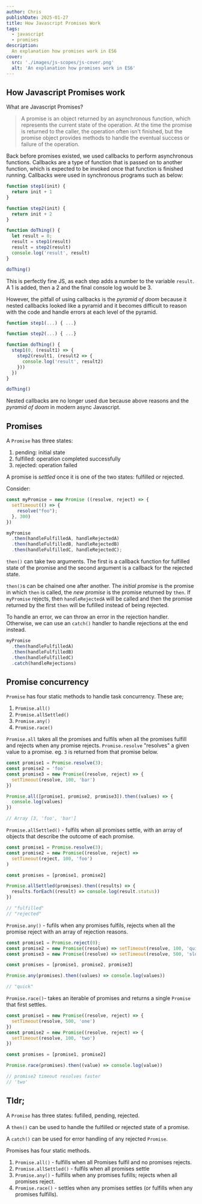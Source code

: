 ```yaml
---
author: Chris
publishDate: 2025-01-27
title: How Javascript Promises Work
tags:
  - javascript
  - promises
description:
  An explanation how promises work in ES6
cover:
  src: './images/js-scopes/js-cover.png'
  alt: 'An explanation how promises work in ES6'
---
```


## How Javascript Promises work

What are Javascript Promises?

> A promise is an object returned by an asynchronous function, which represents the current state of the operation. At the time the promise is returned to the caller, the operation often isn't finished, but the promise object provides methods to handle the eventual success or failure of the operation.

Back before promises existed, we used callbacks to perform asynchronous functions. Callbacks are a type of function that is passed on to another function, which is expected to be invoked once that function is finished running. Callbacks were used in synchronous programs such as below:

```js
function step1(init) {
  return init + 1
}

function step2(init) {
  return init + 2
}

function doThing() {
  let result = 0;
  result = step1(result)
  result = step2(result)
  console.log('result', result)
}

doThing()
```

This is perfectly fine JS, as each step adds a number to the variable `result`. A 1 is added, then a 2 and the final console log would be 3.

However, the pitfall of using callbacks is the *pyramid of doom* because it nested callbacks looked like a pyramid and it becomes difficult to reason with the code and handle errors at each level of the pyramid.

```js
function step1(...) { ...}

function step2(...) { ...}

function doThing() {
  step1(0, (result1) => {
    step2(result1, (result2 => {
      console.log('result', result2)
    }))
  })
}

doThing()

```

Nested callbacks are no longer used due because above reasons and the *pyramid of doom* in modern async Javascript.


## Promises

A `Promise` has three states:

1. pending: initial state
2. fulfilled: operation completed successfully
3. rejected: operation failed

A promise is *settled* once it is one of the two states: fulfilled or rejected. 

Consider:

```js
const myPromise = new Promise ((resolve, reject) => {
  setTimeout(() => {
    resolve("foo");
  }, 300)
})

myPromise
  .then(handleFulfilledA, handleRejectedA)
  .then(handleFulfilledB, handleRejectedB)
  .then(handleFulfilledC, handleRejectedC);
```


`then()` can take two arguments. The first is a callback function for fulfilled state of the promise and the second argument is a callback for the rejected state.

`then()`s can be chained one after another. The *initial promise* is the promise in which `then` is called, the *new promise* is the promise returned by `then`. If `myPromise` rejects, then `handleRejectedA` will be called and then the promise returned by the first `then` will be fufilled instead of being rejected.

To handle an error, we can throw an error in the rejection handler. Otherwise, we can use an `catch()` handler to handle rejections at the end instead.


```js
myPromise
  .then(handleFulfilledA)
  .then(handleFulfilledB)
  .then(handleFulfilledC)
  .catch(handleRejections)

```

## Promise concurrency

`Promise` has four static methods to handle task concurrency. These are;

1. `Promise.all()`
2. `Promise.allSettled()`
3. `Promise.any()`
4. `Promise.race()`


`Promise.all` takes all the promises and fulfils when all the promises fulfill and rejects when any promise rejects.
`Promise.resolve` "resolves" a given value to a promise. eg. `3` is returned from that promise below.

```js
const promise1 = Promise.resolve(3);
const promise2 = 'foo'
const promise3 = new Promise((resolve, reject) => {
  setTimeout(resolve, 100, 'bar')
})

Promise.all([promise1, promise2, promise3]).then((values) => {
  console.log(values)
})

// Array [3, 'foo', 'bar']
```

`Promise.allSettled()` - fulfils when all promises settle, with an array of objects that describe the outcome of each promise.

```js
const promise1 = Promise.resolve(3);
const promise2 = new Promise((resolve, reject) =>
  setTimeout(reject, 100, 'foo')
)

const promises = [promise1, promise2]

Promise.allSettled(promises).then((results) => {
  results.forEach((result) => console.log(result.status))
})

// "fulfilled"
// "rejected"
```

`Promise.any()` - fufils when any promises fulfils, rejects when all the promise reject with an array of rejection reasons.

```js
const promise1 = Promise.reject(0);
const promise2 = new Promise((resolve) => setTimeout(resolve, 100, 'quick'))
const promise3 = new Promise((resolve) => setTimeout(resolve, 500, 'slow'))

const promises = [promise1, promise2, promise3]

Promise.any(promises).then((values) => console.log(values))

// "quick"
```

`Promise.race()`- takes an iterable of promises and returns a single `Promise` that first settles.

```js
const promise1 = new Promise((resolve, reject) => {
  setTimeout(resolve, 500, 'one')
})
const promise2 = new Promise((resolve, reject) => {
  setTimeout(resolve, 100, 'two')
})

const promises = [promise1, promise2]

Promise.race(promises).then((value) => console.log(value))

// promise2 timeout resolves faster
// 'two'  
```


## Tldr;

A `Promise` has three states: fufilled, pending, rejected.

A `then()` can be used to handle the fulfilled or rejected state of a promise.

A `catch()` can be used for error handling of any rejected `Promise`.

Promises has four static methods. 
1. `Promise.all()` - fulfills when all Promises fulfil and no promises rejects.
2. `Promise.allSettled()` - fulfils when all promises settle
3. `Promise.any()` - fulfills when any promises fufills; rejects when all promises reject. 
4. `Promise.race()` - settles when any promises settles (or fulfills when any promises fulfills).






